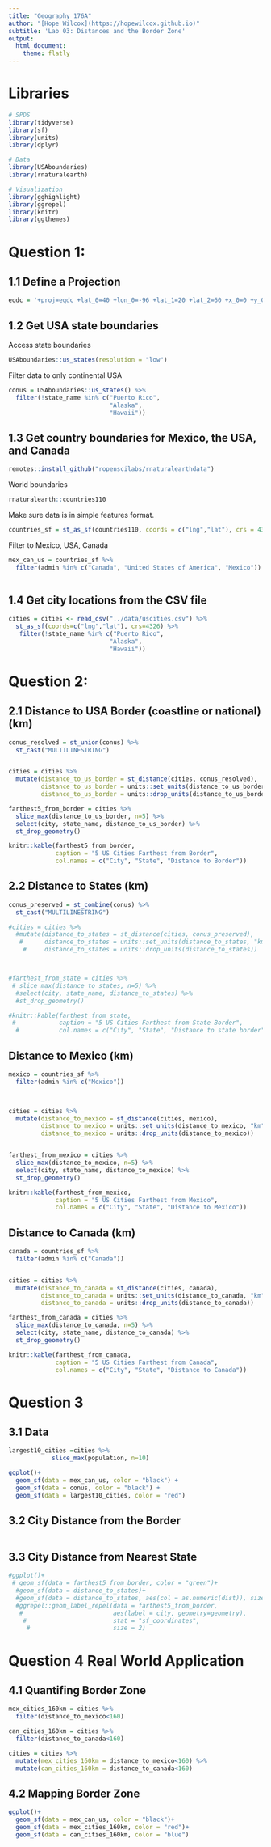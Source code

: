 ---
title: "Geography 176A"
author: "[Hope Wilcox](https://hopewilcox.github.io)"
subtitle: 'Lab 03: Distances and the Border Zone'
output: 
  html_document:
    theme: flatly
---
# Libraries
```{r, results='hide'}
# SPDS
library(tidyverse)
library(sf)
library(units)
library(dplyr)

# Data
library(USAboundaries)
library(rnaturalearth)

# Visualization
library(gghighlight)
library(ggrepel)
library(knitr)
library(ggthemes)
```
# Question 1:

## 1.1 Define a Projection
```{r, eval=FALSE}
eqdc = '+proj=eqdc +lat_0=40 +lon_0=-96 +lat_1=20 +lat_2=60 +x_0=0 +y_0=0 +datum=NAD83 +units=m +no_defs'
```

### 

## 1.2 Get USA state boundaries


Access state boundaries
```{r, eval=FALSE}
USAboundaries::us_states(resolution = "low")
```
Filter data to only continental USA
```{r}
conus = USAboundaries::us_states() %>%
  filter(!state_name %in% c("Puerto Rico",
                            "Alaska",
                            "Hawaii"))
```


## 1.3 Get country boundaries for Mexico, the USA, and Canada
```{r, eval=FALSE}
remotes::install_github("ropenscilabs/rnaturalearthdata")
```

World boundaries
```{r, eval=FALSE}
rnaturalearth::countries110
```
Make sure data is in simple features format.
```{r}
countries_sf = st_as_sf(countries110, coords = c("lng","lat"), crs = 4326)
```
Filter to Mexico, USA, Canada
```{r}
mex_can_us = countries_sf %>% 
  filter(admin %in% c("Canada", "United States of America", "Mexico"))
  
```

## 1.4 Get city locations from the CSV file
```{r, results='hide'}
cities = cities <- read_csv("../data/uscities.csv") %>% 
  st_as_sf(coords=c("lng","lat"), crs=4326) %>% 
   filter(!state_name %in% c("Puerto Rico",
                            "Alaska",
                            "Hawaii"))
```
# Question 2:
## 2.1 Distance to USA Border (coastline or national) (km)
```{r}

conus_resolved = st_union(conus) %>%
  st_cast("MULTILINESTRING")


cities = cities %>% 
  mutate(distance_to_us_border = st_distance(cities, conus_resolved),
         distance_to_us_border = units::set_units(distance_to_us_border, "km"),
         distance_to_us_border = units::drop_units(distance_to_us_border))

farthest5_from_border = cities %>% 
  slice_max(distance_to_us_border, n=5) %>% 
  select(city, state_name, distance_to_us_border) %>% 
  st_drop_geometry()

knitr::kable(farthest5_from_border,
             caption = "5 US Cities Farthest from Border",
             col.names = c("City", "State", "Distance to Border"))

```

## 2.2 Distance to States (km)
```{r}

conus_preserved = st_combine(conus) %>%
  st_cast("MULTILINESTRING")

#cities = cities %>% 
  #mutate(distance_to_states = st_distance(cities, conus_preserved),
   #      distance_to_states = units::set_units(distance_to_states, "km"),
    #     distance_to_states = units::drop_units(distance_to_states))



#farthest_from_state = cities %>% 
 # slice_max(distance_to_states, n=5) %>% 
  #select(city, state_name, distance_to_states) %>% 
  #st_drop_geometry()

#knitr::kable(farthest_from_state,
 #            caption = "5 US Cities Farthest from State Border",
  #           col.names = c("City", "State", "Distance to state border"))
```

## Distance to Mexico (km)
```{r}
mexico = countries_sf %>% 
  filter(admin %in% c("Mexico")) 
  


cities = cities %>% 
  mutate(distance_to_mexico = st_distance(cities, mexico),
         distance_to_mexico = units::set_units(distance_to_mexico, "km"),
         distance_to_mexico = units::drop_units(distance_to_mexico))


farthest_from_mexico = cities %>% 
  slice_max(distance_to_mexico, n=5) %>% 
  select(city, state_name, distance_to_mexico) %>% 
  st_drop_geometry()

knitr::kable(farthest_from_mexico,
             caption = "5 US Cities Farthest from Mexico",
             col.names = c("City", "State", "Distance to Mexico"))
```


## Distance to Canada (km)
```{r}
canada = countries_sf %>% 
  filter(admin %in% c("Canada"))


cities = cities %>% 
  mutate(distance_to_canada = st_distance(cities, canada),
         distance_to_canada = units::set_units(distance_to_canada, "km"),
         distance_to_canada = units::drop_units(distance_to_canada))

farthest_from_canada = cities %>% 
  slice_max(distance_to_canada, n=5) %>% 
  select(city, state_name, distance_to_canada) %>% 
  st_drop_geometry()

knitr::kable(farthest_from_canada,
             caption = "5 US Cities Farthest from Canada",
             col.names = c("City", "State", "Distance to Canada"))

```

# Question 3

## 3.1 Data
```{r}
largest10_cities =cities %>% 
            slice_max(population, n=10)

ggplot()+
  geom_sf(data = mex_can_us, color = "black") +
  geom_sf(data = conus, color = "black") +
  geom_sf(data = largest10_cities, color = "red") 

```

## 3.2 City Distance from the Border
```{r}

```

## 3.3 City Distance from Nearest State
```{r}
#ggplot()+
 # geom_sf(data = farthest5_from_border, color = "green")+
  #geom_sf(data = distance_to_states)+
  #geom_sf(data = distance_to_states, aes(col = as.numeric(dist)), size=.1)+
  #ggrepel::geom_label_repel(data = farthest5_from_border,
   #                         aes(label = city, geometry=geometry),
    #                        stat = "sf_coordinates",
     #                       size = 2)
```



# Question 4 Real World Application
## 4.1 Quantifing Border Zone
```{r}
mex_cities_160km = cities %>% 
  filter(distance_to_mexico<160)

can_cities_160km = cities %>% 
  filter(distance_to_canada<160)

cities = cities %>% 
  mutate(mex_cities_160km = distance_to_mexico<160) %>% 
  mutate(can_cities_160km = distance_to_canada<160)


```


## 4.2 Mapping Border Zone
```{r}
ggplot()+
  geom_sf(data = mex_can_us, color = "black")+
  geom_sf(data = mex_cities_160km, color = "red")+
  geom_sf(data = can_cities_160km, color = "blue")
  
```








